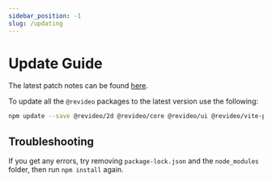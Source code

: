 ```yaml
---
sidebar_position: -1
slug: /updating
---
```


# Update Guide

The latest patch notes can be found
[here](https://github.com/revideo/revideo/releases).

To update all the `@revideo` packages to the latest version use the following:

```bash
npm update --save @revideo/2d @revideo/core @revideo/ui @revideo/vite-plugin
```

## Troubleshooting

If you get any errors, try removing `package-lock.json` and the `node_modules`
folder, then run `npm install` again.
